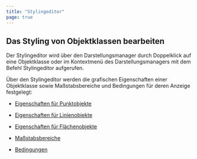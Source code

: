 ```yaml
---
title: "Stylingeditor"
page: true
---
```

## Das Styling von Objektklassen bearbeiten

Der Stylingeditor wird &#252;ber den Darstellungsmanager durch Doppelklick auf eine Objektklasse oder im Kontextmen&#252; des Darstellungsmanagers mit dem Befehl  <Border>Stylingeditor</Border>  aufgerufen.

&#220;ber den Stylingeditor werden die grafischen Eigenschaften einer Objektklasse sowie Ma&#223;stabsbereiche und Bedingungen f&#252;r deren Anzeige festgelegt:

- [Eigenschaften f&#252;r Punktobjekte](../../darstellungsmanager/stylingeditor/eigenschaftenfuerpunktobjekte)

- [Eigenschaften f&#252;r Linienobjekte](../../darstellungsmanager/stylingeditor/eigenschaftenfuerlinienobjekte)

- [Eigenschaften f&#252;r Fl&#228;chenobjekte](../../darstellungsmanager/stylingeditor/eigenschaftenfuerflaechenobjekte)

- [Ma&#223;stabsbereiche](../../darstellungsmanager/stylingeditor/massstabsbereichbearbeiten)

- [Bedingungen](../../darstellungsmanager/stylingeditor/bedingungbearbeiten)





